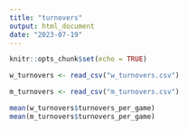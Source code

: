 ```yaml
---
title: "turnovers"
output: html_document
date: "2023-07-19"
---
```


```r
knitr::opts_chunk$set(echo = TRUE)
```

```r
w_turnovers <- read_csv("w_turnovers.csv")

m_turnovers <- read_csv("m_turnovers.csv")

mean(w_turnovers$turnovers_per_game)
mean(m_turnovers$turnovers_per_game)
```


